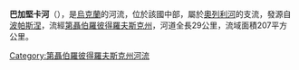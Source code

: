 '''巴加堅卡河'''（{{lang-uk|Багатенька}}），是[[烏克蘭|烏克蘭]]的河流，位於該國中部，屬於[[奧列利河|奧列利河]]的支流，發源自[[波帕斯涅_(新莫斯科斯克區)|波帕斯涅]]，流經[[第聶伯羅彼得羅夫斯克州|第聶伯羅彼得羅夫斯克州]]，河道全長29公里，流域面積207平方公里。

{{DEFAULTSORT:Багатенька (притока Орелі)}}
[[Category:第聶伯羅彼得羅夫斯克州河流|Category:第聶伯羅彼得羅夫斯克州河流]]


{{Ukraine-river-stub}}